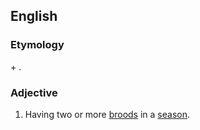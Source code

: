 ==English==

===Etymology===
{{prefix|en|poly-}} + {{etyl|grc|en}} {{m|grc|||offspring}}.

===Adjective===
{{en-adj|-}}

# {{lb|en|zoology}} Having two or more [[brood]]s in a [[season]].